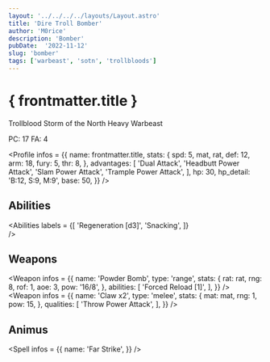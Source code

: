 ```yaml
---
layout: '../../../../layouts/Layout.astro'
title: 'Dire Troll Bomber'
author: 'M0rice'
description: 'Bomber'
pubDate:  '2022-11-12'
slug: 'bomber'
tags: ['warbeast', 'sotn', 'trollbloods']
---
```



# { frontmatter.title }
Trollblood Storm of the North Heavy Warbeast

PC: 17
FA: 4

<Profile
    infos = {{
        name: frontmatter.title,
        stats: {
            spd: 5,
            mat,
            rat,
            def: 12,
            arm: 18,
            fury: 5,
            thr: 8,
        },
        advantages: [
            'Dual Attack',
            'Headbutt Power Attack',
            'Slam Power Attack',
            'Trample Power Attack',
        ],
        hp: 30,
        hp_detail: 'B:12, S:9, M:9',
        base: 50,
    }}
/>

## Abilities
<Abilities
    labels = {[
        'Regeneration [d3]',
        'Snacking',
    ]}    
/>

## Weapons
<Weapon
    infos = {{
        name: 'Powder Bomb',
        type: 'range',
        stats: {
            rat: rat,
            rng: 8,
            rof: 1,
            aoe: 3,
            pow: '16/8',
        },
        abilities: [
            'Forced Reload [1]',
        ],
    }}
/>
<Weapon
    infos = {{
        name: 'Claw x2',
        type: 'melee',
        stats: {
            mat: mat,
            rng: 1,
            pow: 15,
        },
        qualities: [
            'Throw Power Attack',
        ],
    }}
/>

## Animus
<Spell
    infos = {{
        name: 'Far Strike',
    }}
/>